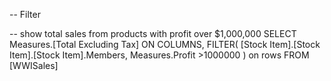 -- Filter

-- show total sales from products with profit over $1,000,000
SELECT 
	Measures.[Total Excluding Tax] ON COLUMNS, 
	FILTER(
		[Stock Item].[Stock Item].[Stock Item].Members, 
		Measures.Profit >1000000
	) on rows
FROM [WWISales]